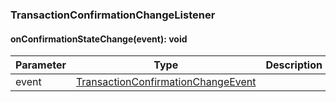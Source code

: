 ### TransactionConfirmationChangeListener


#### onConfirmationStateChange(event): void



| Parameter       | Type |  Description |
| --------------- | -------- | -------- |
| event | [TransactionConfirmationChangeEvent](#transactionconfirmationchangeevent) |   |
